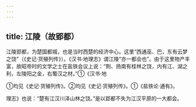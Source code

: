```yaml
---
---
---
```

title: 江陵（故郢都）
---



江陵郢都，为楚国都城，也是当时西楚的经济中心。这里“西通巫、巴，东有云梦之饶”（《史记·货殖列传》）。《汉书·地理志》谓江陵“亦一都会也”。由于这里物产丰富，故昭帝时的文学之士在盐铁会议上说：“荆、扬南有桂林之饶，内有江、湖之利，左陵阳之金，右蜀汉之材。”①《汉书·地

①均见《史记·货殖列传》。②均见《史记·货殖列传》。①《盐铁论·通有》。

理志》也说：“楚有江汉川泽山林之饶。”是以郢都不失为江汉平原的一大都会。